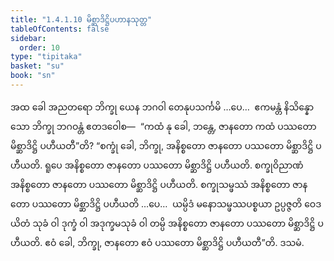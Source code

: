 ```yaml
---
title: "1.4.1.10 မိစ္ဆာဒိဋ္ဌိပဟာနသုတ္တ"
tableOfContents: false
sidebar:
  order: 10
type: "tipitaka"
basket: "su"
book: "sn"
---
```



<DynamicBreadcrumb />

<Division number="165" book="sn" e="ch" v="18" p="304">

<Paragraph number="880" book="sn">
အထ ခေါ အညတရော ဘိက္ခု ယေန ဘဂဝါ တေနုပသင်္ကမိ …ပေ…  ဧကမန္တံ နိသိန္နော သော ဘိက္ခု ဘဂဝန္တံ ဧတဒဝေါစ—  “ကထံ နု ခေါ, ဘန္တေ, ဇာနတော ကထံ ပဿတော မိစ္ဆာဒိဋ္ဌိ ပဟီယတီ”တိ?
</Paragraph>

<Paragraph number="881" book="sn">
“စက္ခုံ ခေါ, ဘိက္ခု, အနိစ္စတော ဇာနတော ပဿတော မိစ္ဆာဒိဋ္ဌိ ပဟီယတိ. ရူပေ အနိစ္စတော ဇာနတော ပဿတော မိစ္ဆာဒိဋ္ဌိ ပဟီယတိ. စက္ခုဝိညာဏံ အနိစ္စတော ဇာနတော ပဿတော မိစ္ဆာဒိဋ္ဌိ ပဟီယတိ. စက္ခုသမ္ဖဿံ အနိစ္စတော ဇာနတော ပဿတော မိစ္ဆာဒိဋ္ဌိ ပဟီယတိ …ပေ…  ယမ္ပိဒံ မနောသမ္ဖဿပစ္စယာ ဥပ္ပဇ္ဇတိ ဝေဒယိတံ သုခံ ဝါ ဒုက္ခံ ဝါ အဒုက္ခမသုခံ ဝါ တမ္ပိ အနိစ္စတော ဇာနတော ပဿတော မိစ္ဆာဒိဋ္ဌိ ပဟီယတိ. ဧဝံ ခေါ, ဘိက္ခု, ဇာနတော ဧဝံ ပဿတော မိစ္ဆာဒိဋ္ဌိ ပဟီယတီ”တိ.

</Paragraph>
</Division>

<Paragraph number="882" type="center" book="sn">
ဒသမံ.
</Paragraph>